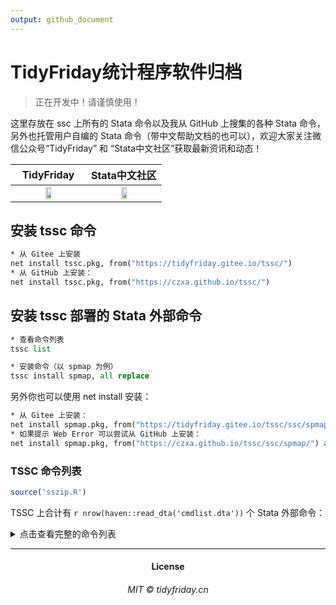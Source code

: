 ```yaml
---
output: github_document
---
```



# TidyFriday统计程序软件归档

> 正在开发中！请谨慎使用！

这里存放在 ssc 上所有的 Stata 命令以及我从 GitHub 上搜集的各种 Stata 命令，另外也托管用户自编的 Stata
命令（带中文帮助文档的也可以），欢迎大家关注微信公众号“TidyFriday” 和 “Stata中文社区”获取最新资讯和动态！

TidyFriday | Stata中文社区
:-:|:-:
<img src="https://czxa.github.io/tssc/assets/qrcode_for_gh_b20919e6a407_258.jpg" width="30%"/> | <img src="https://czxa.github.io/tssc/assets/qrcode_for_gh_97f81c8af6d6_258.jpg" width="30%"/>

## 安装 tssc 命令

``` stata
* 从 Gitee 上安装
net install tssc.pkg, from("https://tidyfriday.gitee.io/tssc/")
* 从 GitHub 上安装：
net install tssc.pkg, from("https://czxa.github.io/tssc/")
```

## 安装 tssc 部署的 Stata 外部命令

```stata
* 查看命令列表
tssc list

* 安装命令（以 spmap 为例）
tssc install spmap, all replace
```

另外你也可以使用 net install 安装：

``` stata
* 从 Gitee 上安装：
net install spmap.pkg, from("https://tidyfriday.gitee.io/tssc/ssc/spmap/") all replace
* 如果提示 Web Error 可以尝试从 GitHub 上安装：
net install spmap.pkg, from("https://czxa.github.io/tssc/ssc/spmap/") all replace
```

### TSSC 命令列表

```r
source('sszip.R')
```

TSSC 上合计有 `r nrow(haven::read_dta('cmdlist.dta'))` 个 Stata 外部命令：

<details>
<summary>点击查看完整的命令列表</summary>
<p>

```r
haven::read_dta('cmdlist.dta') %>% 
  mutate(install = paste("tssc install", cmd)) %>% 
  knitr::kable(align = 'c', format = "html")
```

</p></details>

------------

<h4 align="center">License</h4>
<h6 align="center">MIT © tidyfriday.cn</h6>

